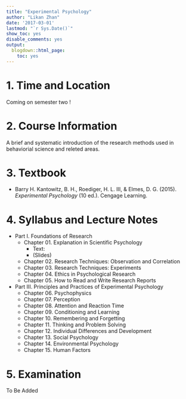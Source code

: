 ```yaml
---
title: "Experimental Psychology"
author: "Likan Zhan"
date: '2017-03-01'
lastmod: "`r Sys.Date()`"
show_toc: yes
disable_comments: yes
output:
  blogdown::html_page:
    toc: yes
---
```


# 1. Time and Location

Coming on semester two !

<!---

- Time: 14:00 - 18:00, Thuesday

- Location: Room 512, Main Building South

- Lecturer: Likan Zhan

--->

# 2. Course Information

A brief and systematic introduction of the research methods used in behaviorial science and releted areas.

# 3. Textbook

- Barry H. Kantowitz, B. H., Roediger, H. L. III, & Elmes, D. G. (2015). *Experimental Psychology* (10 ed.). Cengage Learning.

# 4. Syllabus and Lecture Notes

- Part I. Foundations of Research
    - Chapter 01. Explanation in Scientific Psychology
        - Text: [<i class="far fa-file-pdf"> \faFilePdf[regular] </i>](http://teachings.likan.info/Experimental-Psychology/CH-01-TEXT.pdf)
        - (Slides)
    - Chapter 02. Research Techniques: Observation and Correlation
    - Chapter 03. Research Techniques: Experiments
    - Chapter 04. Ethics in Psychological Research
    - Chapter 05. How to Read and Write Research Reports

- Part III. Principles and Practices of Experimental Psychology
    - Chapter 06. Psychophysics
    - Chapter 07. Perception
    - Chapter 08. Attention and Reaction Time
    - Chapter 09. Conditioning and Learning
    - Chapter 10. Remembering and Forgetting
    - Chapter 11. Thinking and Problem Solving
    - Chapter 12. Individual Differences and Development
    - Chapter 13. Social Psychology
    - Chapter 14. Environmental Psychology
    - Chapter 15. Human Factors

# 5. Examination

To Be Added
